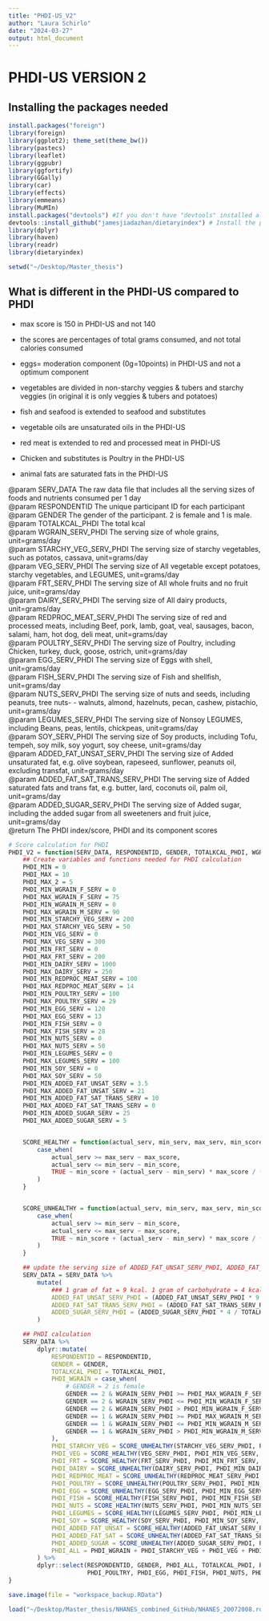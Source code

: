 ```yaml
---
title: "PHDI-US_V2"
author: "Laura Schirlo"
date: "2024-03-27"
output: html_document
---
```


# PHDI-US VERSION 2

## Installing the packages needed

```r
install.packages("foreign")
library(foreign)
library(ggplot2); theme_set(theme_bw())
library(pastecs)
library(leaflet)
library(ggpubr)
library(ggfortify)
library(GGally)
library(car)
library(effects)
library(emmeans)
library(MuMIn)
install.packages("devtools") #If you don't have "devtools" installed already
devtools::install_github("jamesjiadazhan/dietaryindex") # Install the package from GitHub
library(dplyr)
library(haven)
library(readr)
library(dietaryindex)

setwd("~/Desktop/Master_thesis")
```

## What is different in the PHDI-US compared to PHDI

-   max score is 150 in PHDI-US and not 140

-   the scores are percentages of total grams consumed, and not total calories consumed

-   eggs= moderation component (0g=10points) in PHDI-US and not a optimum component

-   vegetables are divided in non-starchy veggies & tubers and starchy veggies (in original it is only veggies & tubers and potatoes)

-   fish and seafood is extended to seafood and substitutes

-   vegetable oils are unsaturated oils in the PHDI-US

-   red meat is extended to red and processed meat in PHDI-US

-   Chicken and substitutes is Poultry in the PHDI-US

-   animal fats are saturated fats in the PHDI-US

@param SERV_DATA The raw data file that includes all the serving sizes of foods and nutrients consumed per 1 day\
@param RESPONDENTID The unique participant ID for each participant\
@param GENDER The gender of the participant. 2 is female and 1 is male.\
@param TOTALKCAL_PHDI The total kcal\
@param WGRAIN_SERV_PHDI The serving size of whole grains, unit=grams/day\
@param STARCHY_VEG_SERV_PHDI The serving size of starchy vegetables, such as potatos, cassava, unit=grams/day\
@param VEG_SERV_PHDI The serving size of All vegetable except potatoes, starchy vegetables, and LEGUMES, unit=grams/day\
@param FRT_SERV_PHDI The serving size of All whole fruits and no fruit juice, unit=grams/day\
@param DAIRY_SERV_PHDI The serving size of All dairy products, unit=grams/day\
@param REDPROC_MEAT_SERV_PHDI The serving size of red and processed meats, including Beef, pork, lamb, goat, veal, sausages, bacon, salami, ham, hot dog, deli meat, unit=grams/day\
@param POULTRY_SERV_PHDI The serving size of Poultry, including Chicken, turkey, duck, goose, ostrich, unit=grams/day\
@param EGG_SERV_PHDI The serving size of Eggs with shell, unit=grams/day\
@param FISH_SERV_PHDI The serving size of Fish and shellfish, unit=grams/day\
@param NUTS_SERV_PHDI The serving size of nuts and seeds, including peanuts, tree nuts- - walnuts, almond, hazelnuts, pecan, cashew, pistachio, unit=grams/day\
@param LEGUMES_SERV_PHDI The serving size of Nonsoy LEGUMES, including Beans, peas, lentils, chickpeas, unit=grams/day\
@param SOY_SERV_PHDI The serving size of Soy products, including Tofu, tempeh, soy milk, soy yogurt, soy cheese, unit=grams/day\
@param ADDED_FAT_UNSAT_SERV_PHDI The serving size of Added unsaturated fat, e.g. olive soybean, rapeseed, sunflower, peanuts oil, excluding transfat, unit=grams/day\
@param ADDED_FAT_SAT_TRANS_SERV_PHDI The serving size of Added saturated fats and trans fat, e.g. butter, lard, coconuts oil, palm oil, unit=grams/day\
@param ADDED_SUGAR_SERV_PHDI The serving size of Added sugar, including the added sugar from all sweeteners and fruit juice, unit=grams/day\
@return The PHDI index/score, PHDI and its component scores\

```r
# Score calculation for PHDI
PHDI_V2 = function(SERV_DATA, RESPONDENTID, GENDER, TOTALKCAL_PHDI, WGRAIN_SERV_PHDI, STARCHY_VEG_SERV_PHDI, VEG_SERV_PHDI, FRT_SERV_PHDI,DAIRY_SERV_PHDI, REDPROC_MEAT_SERV_PHDI, POULTRY_SERV_PHDI, EGG_SERV_PHDI, FISH_SERV_PHDI, NUTS_SERV_PHDI, LEGUMES_SERV_PHDI, SOY_SERV_PHDI, ADDED_FAT_UNSAT_SERV_PHDI, ADDED_FAT_SAT_TRANS_SERV_PHDI, ADDED_SUGAR_SERV_PHDI) {
    ## Create variables and functions needed for PHDI calculation
    PHDI_MIN = 0
    PHDI_MAX = 10
    PHDI_MAX_2 = 5
    PHDI_MIN_WGRAIN_F_SERV = 0
    PHDI_MAX_WGRAIN_F_SERV = 75
    PHDI_MIN_WGRAIN_M_SERV = 0
    PHDI_MAX_WGRAIN_M_SERV = 90
    PHDI_MIN_STARCHY_VEG_SERV = 200
    PHDI_MAX_STARCHY_VEG_SERV = 50
    PHDI_MIN_VEG_SERV = 0
    PHDI_MAX_VEG_SERV = 300
    PHDI_MIN_FRT_SERV = 0
    PHDI_MAX_FRT_SERV = 200
    PHDI_MIN_DAIRY_SERV = 1000
    PHDI_MAX_DAIRY_SERV = 250
    PHDI_MIN_REDPROC_MEAT_SERV = 100
    PHDI_MAX_REDPROC_MEAT_SERV = 14
    PHDI_MIN_POULTRY_SERV = 100
    PHDI_MAX_POULTRY_SERV = 29
    PHDI_MIN_EGG_SERV = 120
    PHDI_MAX_EGG_SERV = 13
    PHDI_MIN_FISH_SERV = 0
    PHDI_MAX_FISH_SERV = 28
    PHDI_MIN_NUTS_SERV = 0
    PHDI_MAX_NUTS_SERV = 50
    PHDI_MIN_LEGUMES_SERV = 0
    PHDI_MAX_LEGUMES_SERV = 100
    PHDI_MIN_SOY_SERV = 0
    PHDI_MAX_SOY_SERV = 50
    PHDI_MIN_ADDED_FAT_UNSAT_SERV = 3.5
    PHDI_MAX_ADDED_FAT_UNSAT_SERV = 21
    PHDI_MIN_ADDED_FAT_SAT_TRANS_SERV = 10
    PHDI_MAX_ADDED_FAT_SAT_TRANS_SERV = 0
    PHDI_MIN_ADDED_SUGAR_SERV = 25
    PHDI_MAX_ADDED_SUGAR_SERV = 5


    SCORE_HEALTHY = function(actual_serv, min_serv, max_serv, min_score, max_score) {
        case_when(
            actual_serv >= max_serv ~ max_score,
            actual_serv <= min_serv ~ min_score,
            TRUE ~ min_score + (actual_serv - min_serv) * max_score / (max_serv - min_serv)
        )
    }


    SCORE_UNHEALTHY = function(actual_serv, min_serv, max_serv, min_score, max_score) {
        case_when(
            actual_serv >= min_serv ~ min_score,
            actual_serv <= max_serv ~ max_score,
            TRUE ~ min_score + (actual_serv - min_serv) * max_score / (max_serv - min_serv)
        )
    }

    ## update the serving size of ADDED_FAT_UNSAT_SERV_PHDI, ADDED_FAT_SAT_TRANS_SERV_PHDI, and ADDED_SUGAR_SERV_PHDI to % kcal
    SERV_DATA = SERV_DATA %>%
        mutate(
            ### 1 gram of fat = 9 kcal. 1 gram of carbohydrate = 4 kcal. Multiply by 100 to get percentage
            ADDED_FAT_UNSAT_SERV_PHDI = (ADDED_FAT_UNSAT_SERV_PHDI * 9 / TOTALKCAL_PHDI) * 100,
            ADDED_FAT_SAT_TRANS_SERV_PHDI = (ADDED_FAT_SAT_TRANS_SERV_PHDI * 9 / TOTALKCAL_PHDI) * 100,
            ADDED_SUGAR_SERV_PHDI = (ADDED_SUGAR_SERV_PHDI * 4 / TOTALKCAL_PHDI) * 100
        )

    ## PHDI calculation
    SERV_DATA %>%
        dplyr::mutate(
            RESPONDENTID = RESPONDENTID,
            GENDER = GENDER,
            TOTALKCAL_PHDI = TOTALKCAL_PHDI,
            PHDI_WGRAIN = case_when(
                # GENDER = 2 is female
                GENDER == 2 & WGRAIN_SERV_PHDI >= PHDI_MAX_WGRAIN_F_SERV ~ PHDI_MAX,
                GENDER == 2 & WGRAIN_SERV_PHDI <= PHDI_MIN_WGRAIN_F_SERV ~ PHDI_MIN,
                GENDER == 2 & WGRAIN_SERV_PHDI > PHDI_MIN_WGRAIN_F_SERV & WGRAIN_SERV_PHDI < PHDI_MAX_WGRAIN_F_SERV ~ PHDI_MIN + (WGRAIN_SERV_PHDI - PHDI_MIN_WGRAIN_F_SERV) * PHDI_MAX / (PHDI_MAX_WGRAIN_F_SERV - PHDI_MIN_WGRAIN_F_SERV),
                GENDER == 1 & WGRAIN_SERV_PHDI >= PHDI_MAX_WGRAIN_M_SERV ~ PHDI_MAX,
                GENDER == 1 & WGRAIN_SERV_PHDI <= PHDI_MIN_WGRAIN_M_SERV ~ PHDI_MIN,
                GENDER == 1 & WGRAIN_SERV_PHDI > PHDI_MIN_WGRAIN_M_SERV & WGRAIN_SERV_PHDI < PHDI_MAX_WGRAIN_M_SERV ~ PHDI_MIN + (WGRAIN_SERV_PHDI - PHDI_MIN_WGRAIN_M_SERV) * PHDI_MAX / (PHDI_MAX_WGRAIN_M_SERV - PHDI_MIN_WGRAIN_M_SERV),
            ),
            PHDI_STARCHY_VEG = SCORE_UNHEALTHY(STARCHY_VEG_SERV_PHDI, PHDI_MIN_STARCHY_VEG_SERV, PHDI_MAX_STARCHY_VEG_SERV, PHDI_MIN, PHDI_MAX),
            PHDI_VEG = SCORE_HEALTHY(VEG_SERV_PHDI, PHDI_MIN_VEG_SERV, PHDI_MAX_VEG_SERV, PHDI_MIN, PHDI_MAX),
            PHDI_FRT = SCORE_HEALTHY(FRT_SERV_PHDI, PHDI_MIN_FRT_SERV, PHDI_MAX_FRT_SERV, PHDI_MIN, PHDI_MAX),
            PHDI_DAIRY = SCORE_UNHEALTHY(DAIRY_SERV_PHDI, PHDI_MIN_DAIRY_SERV, PHDI_MAX_DAIRY_SERV, PHDI_MIN, PHDI_MAX),
            PHDI_REDPROC_MEAT = SCORE_UNHEALTHY(REDPROC_MEAT_SERV_PHDI, PHDI_MIN_REDPROC_MEAT_SERV, PHDI_MAX_REDPROC_MEAT_SERV, PHDI_MIN, PHDI_MAX),
            PHDI_POULTRY = SCORE_UNHEALTHY(POULTRY_SERV_PHDI, PHDI_MIN_POULTRY_SERV, PHDI_MAX_POULTRY_SERV, PHDI_MIN, PHDI_MAX),
            PHDI_EGG = SCORE_UNHEALTHY(EGG_SERV_PHDI, PHDI_MIN_EGG_SERV, PHDI_MAX_EGG_SERV, PHDI_MIN, PHDI_MAX),
            PHDI_FISH = SCORE_HEALTHY(FISH_SERV_PHDI, PHDI_MIN_FISH_SERV, PHDI_MAX_FISH_SERV, PHDI_MIN, PHDI_MAX),
            PHDI_NUTS = SCORE_HEALTHY(NUTS_SERV_PHDI, PHDI_MIN_NUTS_SERV, PHDI_MAX_NUTS_SERV, PHDI_MIN, PHDI_MAX),
            PHDI_LEGUMES = SCORE_HEALTHY(LEGUMES_SERV_PHDI, PHDI_MIN_LEGUMES_SERV, PHDI_MAX_LEGUMES_SERV, PHDI_MIN, PHDI_MAX_2),
            PHDI_SOY = SCORE_HEALTHY(SOY_SERV_PHDI, PHDI_MIN_SOY_SERV, PHDI_MAX_SOY_SERV, PHDI_MIN, PHDI_MAX_2),
            PHDI_ADDED_FAT_UNSAT = SCORE_HEALTHY(ADDED_FAT_UNSAT_SERV_PHDI, PHDI_MIN_ADDED_FAT_UNSAT_SERV, PHDI_MAX_ADDED_FAT_UNSAT_SERV, PHDI_MIN, PHDI_MAX),
            PHDI_ADDED_FAT_SAT = SCORE_UNHEALTHY(ADDED_FAT_SAT_TRANS_SERV_PHDI, PHDI_MIN_ADDED_FAT_SAT_TRANS_SERV, PHDI_MAX_ADDED_FAT_SAT_TRANS_SERV, PHDI_MIN, PHDI_MAX),
            PHDI_ADDED_SUGAR = SCORE_UNHEALTHY(ADDED_SUGAR_SERV_PHDI, PHDI_MIN_ADDED_SUGAR_SERV, PHDI_MAX_ADDED_SUGAR_SERV, PHDI_MIN, PHDI_MAX),
            PHDI_ALL = PHDI_WGRAIN + PHDI_STARCHY_VEG + PHDI_VEG + PHDI_FRT + PHDI_DAIRY + PHDI_REDPROC_MEAT + PHDI_POULTRY + PHDI_EGG + PHDI_FISH + PHDI_NUTS + PHDI_LEGUMES + PHDI_SOY + PHDI_ADDED_FAT_UNSAT + PHDI_ADDED_FAT_SAT + PHDI_ADDED_SUGAR
        ) %>%
        dplyr::select(RESPONDENTID, GENDER, PHDI_ALL, TOTALKCAL_PHDI, PHDI_WGRAIN, PHDI_STARCHY_VEG, PHDI_VEG, PHDI_FRT, PHDI_DAIRY, PHDI_REDPROC_MEAT, 
                      PHDI_POULTRY, PHDI_EGG, PHDI_FISH, PHDI_NUTS, PHDI_LEGUMES, PHDI_SOY, PHDI_ADDED_FAT_UNSAT, PHDI_ADDED_FAT_SAT, PHDI_ADDED_SUGAR)
}

```

```r
save.image(file = "workspace_backup.RData")

load("~/Desktop/Master_thesis/NHANES_combined_GitHub/NHANES_20072008.rda")
```
